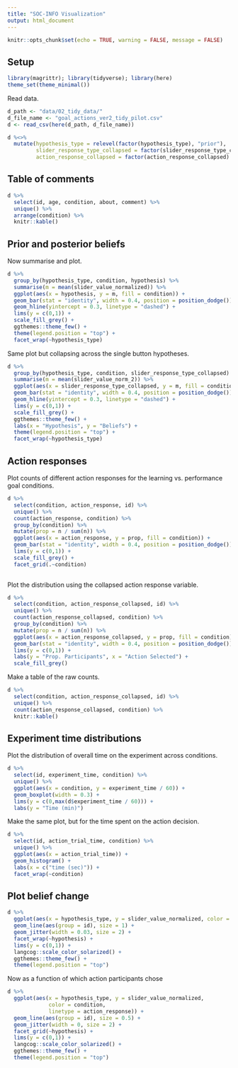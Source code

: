 ```yaml
---
title: "SOC-INFO Visualization"
output: html_document
---
```


```r
knitr::opts_chunk$set(echo = TRUE, warning = FALSE, message = FALSE)
```

## Setup

```r
library(magrittr); library(tidyverse); library(here) 
theme_set(theme_minimal())
```

Read data. 

```r
d_path <- "data/02_tidy_data/"
d_file_name <- "goal_actions_ver2_tidy_pilot.csv"
d <- read_csv(here(d_path, d_file_name)) 
```

```r
d %<>% 
  mutate(hypothesis_type = relevel(factor(hypothesis_type), "prior"),
         slider_response_type_collapsed = factor(slider_response_type_collapsed) %>% fct_rev(),
         action_response_collapsed = factor(action_response_collapsed) %>% fct_rev()) 
```

## Table of comments

```r
d %>% 
  select(id, age, condition, about, comment) %>% 
  unique() %>% 
  arrange(condition) %>% 
  knitr::kable()
```

## Prior and posterior beliefs

Now summarise and plot.
  
```r
d %>% 
  group_by(hypothesis_type, condition, hypothesis) %>% 
  summarise(m = mean(slider_value_normalized)) %>% 
  ggplot(aes(x = hypothesis, y = m, fill = condition)) +
  geom_bar(stat = "identity", width = 0.4, position = position_dodge()) +
  geom_hline(yintercept = 0.3, linetype = "dashed") +
  lims(y = c(0,1)) +
  scale_fill_grey() +
  ggthemes::theme_few() +
  theme(legend.position = "top") +
  facet_wrap(~hypothesis_type)
```

Same plot but collapsing across the single button hypotheses. 

```r
d %>% 
  group_by(hypothesis_type, condition, slider_response_type_collapsed) %>% 
  summarise(m = mean(slider_value_norm_2)) %>% 
  ggplot(aes(x = slider_response_type_collapsed, y = m, fill = condition)) +
  geom_bar(stat = "identity", width = 0.4, position = position_dodge()) +
  geom_hline(yintercept = 0.3, linetype = "dashed") +
  lims(y = c(0,1)) +
  scale_fill_grey() +
  ggthemes::theme_few() +
  labs(x = "Hypothesis", y = "Beliefs") +
  theme(legend.position = "top") +
  facet_wrap(~hypothesis_type)
```

## Action responses 

Plot counts of different action responses for the learning vs. performance goal conditions.

```r
d %>% 
  select(condition, action_response, id) %>% 
  unique() %>% 
  count(action_response, condition) %>% 
  group_by(condition) %>% 
  mutate(prop = n / sum(n)) %>% 
  ggplot(aes(x = action_response, y = prop, fill = condition)) +
  geom_bar(stat = "identity", width = 0.4, position = position_dodge()) +
  lims(y = c(0,1)) +
  scale_fill_grey() +
  facet_grid(.~condition)
  
```

Plot the distribution using the collapsed action response variable.

```r
d %>% 
  select(condition, action_response_collapsed, id) %>% 
  unique() %>% 
  count(action_response_collapsed, condition) %>% 
  group_by(condition) %>% 
  mutate(prop = n / sum(n)) %>% 
  ggplot(aes(x = action_response_collapsed, y = prop, fill = condition)) +
  geom_bar(stat = "identity", width = 0.4, position = position_dodge()) +
  lims(y = c(0,1)) +
  labs(y = "Prop. Participants", x = "Action Selected") +
  scale_fill_grey()
```

Make a table of the raw counts.

```r
d %>% 
  select(condition, action_response_collapsed, id) %>% 
  unique() %>% 
  count(action_response_collapsed, condition) %>% 
  knitr::kable()
```

## Experiment time distributions

Plot the distribution of overall time on the experiment across conditions.

```r
d %>% 
  select(id, experiment_time, condition) %>% 
  unique() %>% 
  ggplot(aes(x = condition, y = experiment_time / 60)) +
  geom_boxplot(width = 0.3) +
  lims(y = c(0,max(d$experiment_time / 60))) +
  labs(y = "Time (min)")
```

Make the same plot, but for the time spent on the action decision.

```r
d %>% 
  select(id, action_trial_time, condition) %>% 
  unique() %>% 
  ggplot(aes(x = action_trial_time)) +
  geom_histogram() + 
  labs(x = c("time (sec)")) +
  facet_wrap(~condition)
```

## Plot belief change

```r
d %>% 
  ggplot(aes(x = hypothesis_type, y = slider_value_normalized, color = condition)) +
  geom_line(aes(group = id), size = 1) + 
  geom_jitter(width = 0.03, size = 2) +
  facet_wrap(~hypothesis) +
  lims(y = c(0,1)) +
  langcog::scale_color_solarized() +
  ggthemes::theme_few() +
  theme(legend.position = "top")
```

Now as a function of which action participants chose

```r
d %>% 
  ggplot(aes(x = hypothesis_type, y = slider_value_normalized, 
             color = condition,
             linetype = action_response)) +
  geom_line(aes(group = id), size = 0.5) + 
  geom_jitter(width = 0, size = 2) +
  facet_grid(~hypothesis) +
  lims(y = c(0,1)) +
  langcog::scale_color_solarized() +
  ggthemes::theme_few() +
  theme(legend.position = "top")
```
